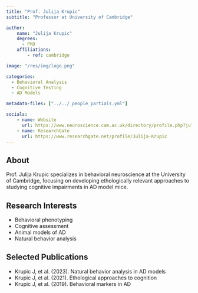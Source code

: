 ```yaml
---
title: "Prof. Julija Krupic"
subtitle: "Professor at University of Cambridge"

author:
    name: "Julija Krupic"
    degrees:
      - PhD
    affiliations:
        - ref: cambridge

image: "/res/img/logo.png"

categories:
  - Behavioral Analysis
  - Cognitive Testing
  - AD Models

metadata-files: ["../../_people_partials.yml"]

socials:
    - name: Website
      url: https://www.neuroscience.cam.ac.uk/directory/profile.php?julijakrupic
    - name: ResearchGate
      url: https://www.researchgate.net/profile/Julija-Krupic
---
```


## About

Prof. Julija Krupic specializes in behavioral neuroscience at the University of Cambridge, focusing on developing ethologically relevant approaches to studying cognitive impairments in AD model mice.

## Research Interests

- Behavioral phenotyping
- Cognitive assessment
- Animal models of AD
- Natural behavior analysis

## Selected Publications

- Krupic J, et al. (2023). Natural behavior analysis in AD models
- Krupic J, et al. (2021). Ethological approaches to cognition
- Krupic J, et al. (2019). Behavioral markers in AD 